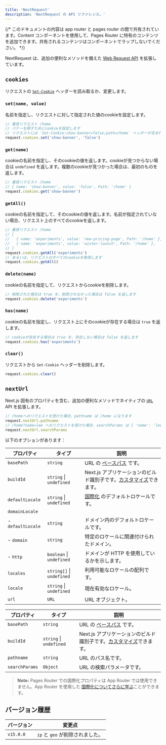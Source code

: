 ```yaml
---
title: 'NextRequest'
description: 'NextRequest の API リファレンス。'
---
```


{/* このドキュメントの内容は app router と pages router の間で共有されています。<PagesOnly>Content</PagesOnly> コンポーネントを使用して、Pages Router に特有のコンテンツを追加できます。共有されるコンテンツはコンポーネントでラップしないでください。 */}

NextRequest は、追加の便利なメソッドを備えた [Web Request API](https://developer.mozilla.org/docs/Web/API/Request) を拡張しています。

## `cookies`

リクエストの [`Set-Cookie`](https://developer.mozilla.org/docs/Web/HTTP/Headers/Set-Cookie) ヘッダーを読み取るか、変更します。

### `set(name, value)`

名前を指定し、リクエストに対して指定された値のcookieを設定します。

```ts
// 着信リクエスト /home
// バナーを隠すためにcookieを設定します
// リクエストには `Set-Cookie:show-banner=false;path=/home` ヘッダーが含まれます
request.cookies.set('show-banner', 'false')
```

### `get(name)`

cookieの名前を指定し、そのcookieの値を返します。cookieが見つからない場合は `undefined` を返します。複数のcookieが見つかった場合は、最初のものを返します。

```ts
// 着信リクエスト /home
// { name: 'show-banner', value: 'false', Path: '/home' }
request.cookies.get('show-banner')
```

### `getAll()`

cookieの名前を指定して、そのcookieの値を返します。名前が指定されていない場合、リクエスト上のすべてのcookieを返します。

```ts
// 着信リクエスト /home
// [
//   { name: 'experiments', value: 'new-pricing-page', Path: '/home' },
//   { name: 'experiments', value: 'winter-launch', Path: '/home' },
// ]
request.cookies.getAll('experiments')
// あるいは、リクエストのすべてのcookieを取得します
request.cookies.getAll()
```

### `delete(name)`

cookieの名前を指定して、リクエストからcookieを削除します。

```ts
// 削除された場合は true を、削除されなかった場合は false を返します
request.cookies.delete('experiments')
```

### `has(name)`

cookieの名前を指定し、リクエスト上にそのcookieが存在する場合は `true` を返します。

```ts
// cookieが存在する場合は true を、存在しない場合は false を返します
request.cookies.has('experiments')
```

### `clear()`

リクエストから `Set-Cookie` ヘッダーを削除します。

```ts
request.cookies.clear()
```

## `nextUrl`

Next.js 固有のプロパティを含む、追加の便利なメソッドでネイティブの [`URL`](https://developer.mozilla.org/docs/Web/API/URL) API を拡張します。

```ts
// /homeへのリクエストを受けた場合、pathname は /home になります
request.nextUrl.pathname
// /home?name=lee へのリクエストを受けた場合、searchParams は { 'name': 'lee' } になります
request.nextUrl.searchParams
```

以下のオプションがあります：

<PagesOnly>

| プロパティ          | タイプ                     | 説明                                                                                                                               |
| ------------------- | ------------------------- | --------------------------------------------------------------------------------------------------------------------------------- |
| `basePath`          | `string`                  | URL の [ベースパス](/docs/pages/api-reference/next-config-js/basePath) です。                                                    |
| `buildId`           | `string` \| `undefined`  | Next.js アプリケーションのビルド識別子です。[カスタマイズ](/docs/pages/api-reference/next-config-js/generateBuildId)できます。  |
| `defaultLocale`     | `string` \| `undefined`  | [国際化](/docs/pages/building-your-application/routing/internationalization) のデフォルトロケールです。                           |
| `domainLocale`      |                           |                                                                                                                                   |
| - `defaultLocale`   | `string`                  | ドメイン内のデフォルトロケールです。                                                                                               |
| - `domain`          | `string`                  | 特定のロケールに関連付けられたドメイン。                                                                                           |
| - `http`            | `boolean` \| `undefined` | ドメインが HTTP を使用しているかを示します。                                                                                       |
| `locales`           | `string[]` \| `undefined`| 利用可能なロケールの配列です。                                                                                                     |
| `locale`            | `string` \| `undefined`  | 現在有効なロケール。                                                                                                               |
| `url`               | `URL`                     | URL オブジェクト。                                                                                                                |

</PagesOnly>

<AppOnly>

| プロパティ       | タイプ                   | 説明                                                                                                                               |
| ---------------- | ----------------------- | --------------------------------------------------------------------------------------------------------------------------------- |
| `basePath`       | `string`                | URL の [ベースパス](/docs/app/api-reference/next-config-js/basePath) です。                                                       |
| `buildId`        | `string` \| `undefined`| Next.js アプリケーションのビルド識別子です。[カスタマイズ](/docs/app/api-reference/next-config-js/generateBuildId)できます。     |
| `pathname`       | `string`                | URL のパス名です。                                                                                                                |
| `searchParams`   | `Object`                | URL の検索パラメータです。                                                                                                         |

> **Note:** Pages Router での国際化プロパティは App Router では使用できません。App Router を使用した [国際化についてさらに学ぶ](/docs/app/building-your-application/routing/internationalization)ことができます。

</AppOnly>

## バージョン履歴

| バージョン   | 変更点                           |
| ------------ | -------------------------------- |
| `v15.0.0`    | `ip` と `geo` が削除されました。 |